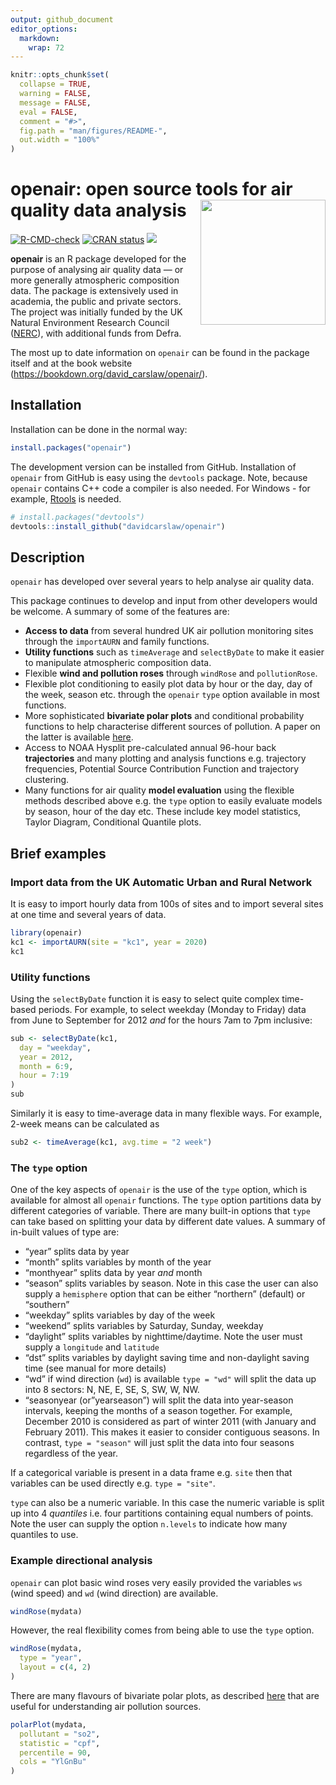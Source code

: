 ```yaml
---
output: github_document
editor_options: 
  markdown: 
    wrap: 72
---
```


<!-- README.md is generated from README.Rmd. Please edit that file -->

```r
knitr::opts_chunk$set(
  collapse = TRUE,
  warning = FALSE,
  message = FALSE,
  eval = FALSE,
  comment = "#>",
  fig.path = "man/figures/README-",
  out.width = "100%"
)
```

# openair: open source tools for air quality data analysis <img src="man/figures/logo.png" align="right" height="200"/>

<!-- badges: start -->

[![R-CMD-check](https://github.com/davidcarslaw/openair/workflows/R-CMD-check/badge.svg)](https://github.com/davidcarslaw/openair/actions)
[![CRAN
status](https://www.r-pkg.org/badges/version/openair)](https://CRAN.R-project.org/package=openair)
![](http://cranlogs.r-pkg.org/badges/grand-total/openair)

<!-- badges: end -->

**openair** is an R package developed for the purpose of analysing air
quality data --- or more generally atmospheric composition data. The
package is extensively used in academia, the public and private sectors.
The project was initially funded by the UK Natural Environment Research
Council ([NERC](https://nerc.ukri.org/)), with additional funds from
Defra.

The most up to date information on `openair` can be found in the package
itself and at the book website
(<https://bookdown.org/david_carslaw/openair/>).

## Installation

Installation can be done in the normal way:

```r
install.packages("openair")
```

The development version can be installed from GitHub. Installation of
`openair` from GitHub is easy using the `devtools` package. Note,
because `openair` contains C++ code a compiler is also needed. For
Windows - for example,
[Rtools](https://cran.r-project.org/bin/windows/Rtools/) is needed.

``` r
# install.packages("devtools")
devtools::install_github("davidcarslaw/openair")
```

## Description

`openair` has developed over several years to help analyse air quality
data.

This package continues to develop and input from other developers would
be welcome. A summary of some of the features are:

-   **Access to data** from several hundred UK air pollution monitoring
    sites through the `importAURN` and family functions.
-   **Utility functions** such as `timeAverage` and `selectByDate` to
    make it easier to manipulate atmospheric composition data.
-   Flexible **wind and pollution roses** through `windRose` and
    `pollutionRose`.
-   Flexible plot conditioning to easily plot data by hour or the day,
    day of the week, season etc. through the `openair` `type` option
    available in most functions.
-   More sophisticated **bivariate polar plots** and conditional
    probability functions to help characterise different sources of
    pollution. A paper on the latter is available
    [here](https://www.sciencedirect.com/science/article/pii/S1364815214001339).
-   Access to NOAA Hysplit pre-calculated annual 96-hour back
    **trajectories** and many plotting and analysis functions e.g.
    trajectory frequencies, Potential Source Contribution Function and
    trajectory clustering.
-   Many functions for air quality **model evaluation** using the
    flexible methods described above e.g. the `type` option to easily
    evaluate models by season, hour of the day etc. These include key
    model statistics, Taylor Diagram, Conditional Quantile plots.

## Brief examples

### Import data from the UK Automatic Urban and Rural Network

It is easy to import hourly data from 100s of sites and to import
several sites at one time and several years of data.

```r
library(openair)
kc1 <- importAURN(site = "kc1", year = 2020)
kc1
```

### Utility functions

Using the `selectByDate` function it is easy to select quite complex
time-based periods. For example, to select weekday (Monday to Friday)
data from June to September for 2012 *and* for the hours 7am to 7pm
inclusive:

```r
sub <- selectByDate(kc1,
  day = "weekday",
  year = 2012,
  month = 6:9,
  hour = 7:19
)
sub
```

Similarly it is easy to time-average data in many flexible ways. For
example, 2-week means can be calculated as

```r
sub2 <- timeAverage(kc1, avg.time = "2 week")
```

### The `type` option

One of the key aspects of `openair` is the use of the `type` option,
which is available for almost all `openair` functions. The `type` option
partitions data by different categories of variable. There are many
built-in options that `type` can take based on splitting your data by
different date values. A summary of in-built values of type are:

-   "year" splits data by year
-   "month" splits variables by month of the year
-   "monthyear" splits data by year *and* month
-   "season" splits variables by season. Note in this case the user can
    also supply a `hemisphere` option that can be either "northern"
    (default) or "southern"
-   "weekday" splits variables by day of the week
-   "weekend" splits variables by Saturday, Sunday, weekday
-   "daylight" splits variables by nighttime/daytime. Note the user must
    supply a `longitude` and `latitude`
-   "dst" splits variables by daylight saving time and non-daylight
    saving time (see manual for more details)
-   "wd" if wind direction (`wd`) is available `type = "wd"` will split
    the data up into 8 sectors: N, NE, E, SE, S, SW, W, NW.
-   "seasonyear (or"yearseason") will split the data into year-season
    intervals, keeping the months of a season together. For example,
    December 2010 is considered as part of winter 2011 (with January and
    February 2011). This makes it easier to consider contiguous seasons.
    In contrast, `type = "season"` will just split the data into four
    seasons regardless of the year.

If a categorical variable is present in a data frame e.g. `site` then
that variables can be used directly e.g. `type = "site"`.

`type` can also be a numeric variable. In this case the numeric variable
is split up into 4 *quantiles* i.e. four partitions containing equal
numbers of points. Note the user can supply the option `n.levels` to
indicate how many quantiles to use.

### Example directional analysis

`openair` can plot basic wind roses very easily provided the variables
`ws` (wind speed) and `wd` (wind direction) are available.

```r
windRose(mydata)
```

However, the real flexibility comes from being able to use the `type`
option.

```r
windRose(mydata,
  type = "year",
  layout = c(4, 2)
)
```

There are many flavours of bivariate polar plots, as described
[here](https://bookdown.org/david_carslaw/openair/polar-plots.html) that
are useful for understanding air pollution sources.

```r
polarPlot(mydata,
  pollutant = "so2",
  statistic = "cpf",
  percentile = 90,
  cols = "YlGnBu"
)
```
